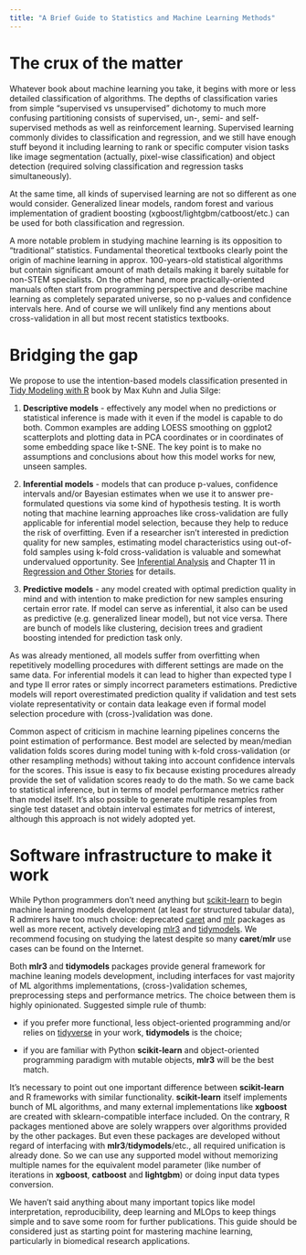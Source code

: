 ```yaml
---
title: "A Brief Guide to Statistics and Machine Learning Methods"
---
```


# The crux of the matter

Whatever book about machine learning you take, it begins with more or less detailed classification of algorithms. The depths of classification varies from simple "supervised vs unsupervised" dichotomy to much more confusing partitioning consists of supervised, un-, semi- and self-supervised methods as well as reinforcement learning. Supervised learning commonly divides to classification and regression, and we still have enough stuff beyond it including learning to rank or specific computer vision tasks like image segmentation (actually, pixel-wise classification) and object detection (required solving classification and regression tasks simultaneously).

At the same time, all kinds of supervised learning are not so different as one would consider. Generalized linear models, random forest and various implementation of gradient boosting (xgboost/lightgbm/catboost/etc.) can be used for both classification and regression.

A more notable problem in studying machine learning is its opposition to "traditional" statistics. Fundamental theoretical textbooks clearly point the origin of machine learning in approx. 100-years-old statistical algorithms but contain significant amount of math details making it barely suitable for non-STEM specialists. On the other hand, more practically-oriented manuals often start from programming perspective and describe machine learning as completely separated universe, so no p-values and confidence intervals here. And of course we will unlikely find any mentions about cross-validation in all but most recent statistics textbooks.

# Bridging the gap

We propose to use the intention-based models classification presented in  [Tidy Modeling with R](https://www.tmwr.org/) book by Max Kuhn and Julia Silge:

1.  **Descriptive models** - effectively any model when no predictions or statistical inference is made with it even if the model is capable to do both. Common examples are adding LOESS smoothing on ggplot2 scatterplots and plotting data in PCA coordinates or in coordinates of some embedding space like t-SNE. The key point is to make no assumptions and conclusions about how this model works for new, unseen samples.

2.  **Inferential models** - models that can produce p-values, confidence intervals and/or Bayesian estimates when we use it to answer pre-formulated questions via some kind of hypothesis testing. It is worth noting that machine learning approaches like cross-validation are fully applicable for inferential model selection, because they help to reduce the risk of overfitting. Even if a researcher isn't interested in prediction quality for new samples, estimating model characteristics using out-of-fold samples using k-fold cross-validation is valuable and somewhat undervalued opportunity. See [Inferential Analysis](https://www.tmwr.org/inferential#inferential) and Chapter 11 in [Regression and Other Stories](https://avehtari.github.io/ROS-Examples/) for details.

3. **Predictive models** - any model created with optimal prediction quality in mind and with intention to make prediction for new samples ensuring certain error rate. If model can serve as inferential, it also can be used as predictive (e.g. generalized linear model), but not vice versa. There are bunch of models like clustering, decision trees and gradient boosting intended for prediction task only.

As was already mentioned, all models suffer from overfitting when repetitively modelling procedures with different settings are made on the same data. For inferential models it can lead to higher than expected type I and type II error rates or simply incorrect parameters estimations. Predictive models will report overestimated prediction quality if validation and test sets violate representativity or contain data leakage even if formal model selection procedure with (cross-)validation was done.

Сommon aspect of criticism in machine learning pipelines concerns the point estimation of performance. Best model are selected by mean/median validation folds scores during model tuning with k-fold cross-validation (or other resampling methods) without taking into account confidence intervals for the scores. This issue is easy to fix because existing procedures already provide the set of validation scores ready to do the math. So we came back to statistical inference, but in terms of model performance metrics rather than model itself. It's also possible to generate multiple resamples from single test dataset and obtain interval estimates for metrics of interest, although this approach is not widely adopted yet.

# Software infrastructure to make it work

While Python programmers don't need anything but [scikit-learn](https://scikit-learn.org/stable/) to begin machine learning models development (at least for structured tabular data), R admirers have too much choice: deprecated [caret](https://github.com/topepo/caret) and [mlr](https://github.com/mlr-org/mlr) packages as well as more recent, actively developing [mlr3](https://mlr3.mlr-org.com/) and [tidymodels](https://www.tidymodels.org/). We recommend focusing on studying the latest despite so many **caret**/**mlr** use cases can be found on the Internet. 

Both **mlr3** and **tidymodels** packages provide general framework for machine leaning models development, including interfaces for vast majority of ML algorithms implementations, (cross-)validation schemes, preprocessing steps and performance metrics. The choice between them is highly opinionated. Suggested simple rule of thumb:

* if you prefer more functional, less object-oriented programming and/or relies on [tidyverse](https://www.tidyverse.org/) in your work, **tidymodels** is the choice;

* if you are familiar with Python **scikit-learn** and object-oriented programming paradigm with mutable objects, **mlr3** will be the best match.

It's necessary to point out one important difference between **scikit-learn** and R frameworks with similar functionality. **scikit-learn** itself implements bunch of ML algorithms, and many external implementations like **xgboost** are created with sklearn-compatible interface included. On the contrary, R packages mentioned above are solely wrappers over algorithms provided by the other packages. But even these packages are developed without regard of interfacing with **mlr3**/**tidymodels**/etc., all required unification is already done. So we can use any supported model without memorizing multiple names for the equivalent model parameter (like number of iterations in **xgboost**, **catboost** and **lightgbm**) or doing input data types conversion.

We haven't said anything about many important topics like model interpretation, reproducibility, deep learning and MLOps to keep things simple and to save some room for further publications. This guide should be considered just as starting point for mastering machine learning, particularly in biomedical research applications.